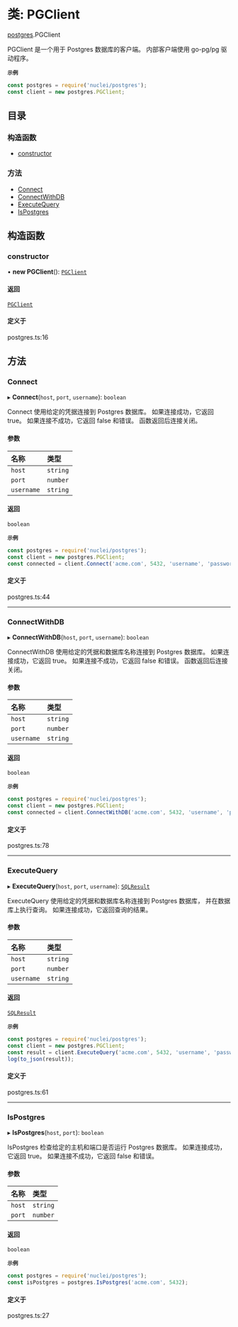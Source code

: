 # 类: PGClient

[postgres](/templates/protocols/javascript/modules/postgres).PGClient

PGClient 是一个用于 Postgres 数据库的客户端。
内部客户端使用 go-pg/pg 驱动程序。

**`示例`**

```javascript
const postgres = require('nuclei/postgres');
const client = new postgres.PGClient;
```

## 目录

### 构造函数

- [constructor](/templates/protocols/javascript/modules/postgres.PGClient#constructor)

### 方法

- [Connect](/templates/protocols/javascript/modules/postgres.PGClient#connect)
- [ConnectWithDB](/templates/protocols/javascript/modules/postgres.PGClient#connectwithdb)
- [ExecuteQuery](/templates/protocols/javascript/modules/postgres.PGClient#executequery)
- [IsPostgres](/templates/protocols/javascript/modules/postgres.PGClient#ispostgres)

## 构造函数

### constructor

• **new PGClient**(): [`PGClient`](/templates/protocols/javascript/modules/postgres.PGClient)

#### 返回

[`PGClient`](/templates/protocols/javascript/modules/postgres.PGClient)

#### 定义于

postgres.ts:16

## 方法

### Connect

▸ **Connect**(`host`, `port`, `username`): `boolean`

Connect 使用给定的凭据连接到 Postgres 数据库。
如果连接成功，它返回 true。
如果连接不成功，它返回 false 和错误。
函数返回后连接关闭。

#### 参数

| 名称 | 类型 |
| :------ | :------ |
| `host` | `string` |
| `port` | `number` |
| `username` | `string` |

#### 返回

`boolean`

**`示例`**

```javascript
const postgres = require('nuclei/postgres');
const client = new postgres.PGClient;
const connected = client.Connect('acme.com', 5432, 'username', 'password');
```

#### 定义于

postgres.ts:44

___

### ConnectWithDB

▸ **ConnectWithDB**(`host`, `port`, `username`): `boolean`

ConnectWithDB 使用给定的凭据和数据库名称连接到 Postgres 数据库。
如果连接成功，它返回 true。
如果连接不成功，它返回 false 和错误。
函数返回后连接关闭。

#### 参数

| 名称 | 类型 |
| :------ | :------ |
| `host` | `string` |
| `port` | `number` |
| `username` | `string` |

#### 返回

`boolean`

**`示例`**

```javascript
const postgres = require('nuclei/postgres');
const client = new postgres.PGClient;
const connected = client.ConnectWithDB('acme.com', 5432, 'username', 'password', 'dbname');
```

#### 定义于

postgres.ts:78

___

### ExecuteQuery

▸ **ExecuteQuery**(`host`, `port`, `username`): [`SQLResult`](/templates/protocols/javascript/modules/postgres.SQLResult)

ExecuteQuery 使用给定的凭据和数据库名称连接到 Postgres 数据库，
并在数据库上执行查询。
如果连接成功，它返回查询的结果。

#### 参数

| 名称 | 类型 |
| :------ | :------ |
| `host` | `string` |
| `port` | `number` |
| `username` | `string` |

#### 返回

[`SQLResult`](/templates/protocols/javascript/modules/postgres.SQLResult)

**`示例`**

```javascript
const postgres = require('nuclei/postgres');
const client = new postgres.PGClient;
const result = client.ExecuteQuery('acme.com', 5432, 'username', 'password', 'dbname', 'select * from users');
log(to_json(result));
```

#### 定义于

postgres.ts:61

___

### IsPostgres

▸ **IsPostgres**(`host`, `port`): `boolean`

IsPostgres 检查给定的主机和端口是否运行 Postgres 数据库。
如果连接成功，它返回 true。
如果连接不成功，它返回 false 和错误。

#### 参数

| 名称 | 类型 |
| :------ | :------ |
| `host` | `string` |
| `port` | `number` |

#### 返回

`boolean`

**`示例`**

```javascript
const postgres = require('nuclei/postgres');
const isPostgres = postgres.IsPostgres('acme.com', 5432);
```

#### 定义于

postgres.ts:27
